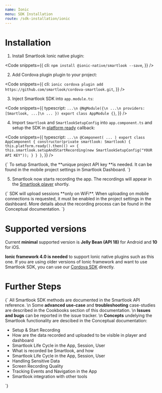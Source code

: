 ```yaml
---
name: Ionic
menu: SDK Installation
route: /sdk-installation/ionic
---
```


# Installation

1. Install Smartlook Ionic native plugin:

<Code
  snippets={{
    cli: `
npm install @ionic-native/smartlook --save
`,
  }}
/>

2. Add Cordova plugin plugin to your project:

<Code
  snippets={{
    cli: `
ionic cordova plugin add https://github.com/smartlook/cordova-smartlook.git
`,
  }}
/>

3. Inject Smartlook SDK into `app.module.ts`:

<Code
  snippets={{
      typescript: `
...\n
@NgModule({\n
    ...\n
    providers: [Smartlook, ...]\n
    ...
})
export class AppModule {}
      `,
  }}
/>

4. Import `Smartlook` and `SmartlookSetupConfig` into `app.component.ts` and setup the SDK in [platform ready](https://ionicframework.com/docs/v3/api/platform/Platform/#ready) callback:

<Code
  snippets={{
      typescript: `
...\n
@Component( ... )
export class AppComponent {
    constructor(private smartlook: Smartlook) {
        this.platform.ready().then(() => {
            this.smartlook.setupAndStartRecording(new SmartlookSetupConfig("YOUR API KEY"));
        }
    }
}
      `,
  }}
/>

<TextBlock kind="important">
{`
To setup Smartlook, the **unique project API key **is needed. It can be found in the mobile project settings in <Link to="https://app.smartlook.com/settings/projects">Smartlook Dashboard</Link>.
`}
</TextBlock>

5. Smartlook now starts recording the app. The recordings will appear in the [Smartlook player](https://app.smartlook.com/) shortly.  

<TextBlock kind="important">
{`
SDK will upload sessions **only on WiFi**. When uploading on mobile connections is requested, it must be enabled in the project settings in the dashboard. More details about the recording process can be found in the <Link to="/conceptual/when-the-recordings-appear-in-dashboard">Conceptual documentation</Link>.
`}
</TextBlock>

# Supported versions
Current **minimal** supported version is **Jelly Bean (API 18)** for Android and **10** for iOS.

**Ionic framework 4.0 is needed** to support Ionic native plugins such as this one. 
If you are using older versions of Ionic framework and want to use Smartlook SDK, you can use our [Cordova SDK](/sdk-installation/cordova) directly.

# Further Steps
<TextBlock>{`
All Smartlook SDK methods are documented in the <Link to="/api_reference" platform="ionic">Smartlook API reference</Link>.
\n
Some **advanced use-case** and **troubleshooting** case-studies are described in the Cookbooks section of this documentation.
\n
**Issues and bugs** can be reported in the <Link to="https://github.com/smartlook/smartlook-mobile-issue-tracker">issue tracker</Link>.
\n
**Concepts** undelying the Smartlook functionality are descibed in the Conceptual documentation:
* <Link to="/conceptual/setup-and-start-recording" platform="ionic">Setup & Start Recording</Link>
* <Link to="/conceptual/when-the-recordings-appear-in-dashboard" platform="ionic">How are the data recorded and uploaded to be visible in player and dashboard</Link>
* <Link to="/conceptual/life-cycle-session-user" platform="ionic">Smartlook Life Cycle in the App, Session, User</Link>
* <Link to="/conceptual/what-and-how-is-recorded" platform="ionic">What is recorded be Smartlook, and how</Link>
* <Link to="/conceptual/life-cycle-session-user" platform="ionic">Smartlook Life Cycle in the App, Session, User</Link>
* <Link to="/conceptual/handling-sensitive-data" platform="ionic">Handling Sensitive Data</Link>
* <Link to="/conceptual/screen-recording-quality" platform="ionic">Screen Recording Quality</Link>
* Tracking <Link to="/conceptual/event-tracking" platform="ionic">Events</Link> and <Link to="/conceptual/recording-navigation" platform="ionic">Navigation</Link> in the App
* <Link to="/conceptual/integrating-with-other-tools" platform="ionic">Smartlook integration with other tools</Link>
`}</TextBlock>

